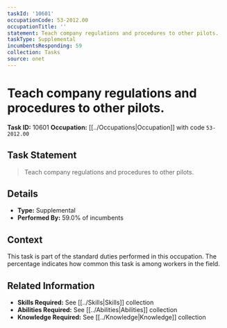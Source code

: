 ```yaml
---
taskId: '10601'
occupationCode: 53-2012.00
occupationTitle: ''
statement: Teach company regulations and procedures to other pilots.
taskType: Supplemental
incumbentsResponding: 59
collection: Tasks
source: onet
---
```

# Teach company regulations and procedures to other pilots.

**Task ID:** 10601
**Occupation:** [[../Occupations|Occupation]] with code `53-2012.00`

## Task Statement

> Teach company regulations and procedures to other pilots.

## Details

- **Type:** Supplemental
- **Performed By:** 59.0% of incumbents

## Context

This task is part of the standard duties performed in this occupation. The percentage indicates how common this task is among workers in the field.

## Related Information

- **Skills Required:** See [[../Skills|Skills]] collection
- **Abilities Required:** See [[../Abilities|Abilities]] collection
- **Knowledge Required:** See [[../Knowledge|Knowledge]] collection
